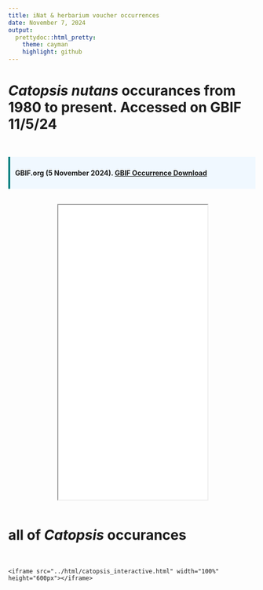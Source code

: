 ```yaml
---
title: iNat & herbarium voucher occurrences
date: November 7, 2024
output: 
  prettydoc::html_pretty:
    theme: cayman
    highlight: github
---
```



# <i>Catopsis nutans</i> occurances from 1980 to present. Accessed on GBIF 11/5/24 

<br>

<div style="padding: 10px; background-color: #f0f8ff; border-left: 4px solid #008080;">
  <strong>GBIF.org (5 November 2024). <a href="https://doi.org/10.15468/dl.ryeqr9" target="_blank">GBIF Occurrence Download</a></strong>
</div>
 <br>
<div style="display: flex; justify-content: center;">
   <iframe src="../html/nutans_herb_inat.html" width="100%" height="600px"></iframe>
</div>

# all of <I>Catopsis</i> occurances
</div>
 <br>
<div style="display: flex; justify-content: center;">
    <iframe src="../html/catopsis_interactive.html" width="100%" height="600px"></iframe>
</div>
